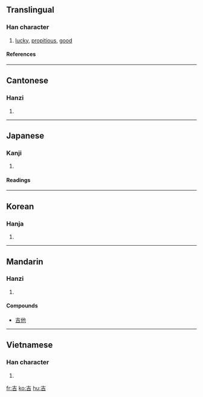 ==Translingual==

===Han character===
{{Han char|rn=30|rad=口|as=03|sn=6|four=4060<sub>1</sub>|canj=土口 (GR)|ids=⿱[[士]][[口]]}}
# [[lucky]], [[propitious]], [[good]]

====References====
{{Han ref|kx=0175.020|dkj=03289|dj=0389.020|hdz=10576.060|uh=5409|ud=21513|bh=A64E|bd=42574}}

----

==Cantonese==

===Hanzi===
{{yue-hanzi|jyut=gat1|y=gat1}}
# {{defn|Cantonese}}

----

==Japanese==

===Kanji===
{{ja-kanji|grade=c|rs=口03}}
# {{defn|Japanese}}

====Readings====
{{ja-readings|on=[[きち]] (kichi), [[きつ]] (kitsu)
|kun=[[よい]] (yoi)
|nanori=[[よし]] (yoshi)
}}
----

==Korean==

===Hanja===
{{ko-hanja|hangeul=길|rv=gil|mr=kil}}
# {{defn|Korean}}

----

==Mandarin==

===Hanzi===
{{cmn-hanzi|pin=[[jí]] ([[ji2]]), [[tòng]] ([[tong4]])|wg=chi<sup>2</sup>, t'ung<sup>4</sup>}}
# {{defn|Mandarin}}

====Compounds====
*[[吉他]]

----

==Vietnamese==

===Han character===
{{vi-hantu|cát}}

# {{defn|Vietnamese}}

[[fr:吉]]
[[ko:吉]]
[[hu:吉]]